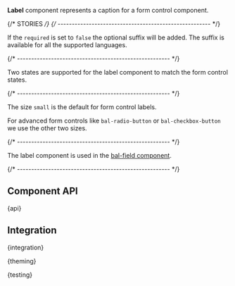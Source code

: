 

<Meta of={LabelStories} />

<StoryHeading of={LabelStories.Basic} hidden></StoryHeading>

<Banner of={LabelStories} />

<Lead>**Label** component represents a caption for a form control component.</Lead>

<Canvas of={LabelStories.Basic} sourceState="shown" />

<PlaygroundBar of={LabelStories.Basic}></PlaygroundBar>

{/* STORIES */}
{/* ------------------------------------------------------ */}

<StoryHeading of={LabelStories.RequiredAndOptional}></StoryHeading>

If the `required` is set to `false` the optional suffix will be added. The suffix is available for all
the supported languages.

<Canvas of={LabelStories.RequiredAndOptional} />

{/* ------------------------------------------------------ */}

<StoryHeading of={LabelStories.States}></StoryHeading>

Two states are supported for the label component to match the form control states.

<Canvas of={LabelStories.States} />

{/* ------------------------------------------------------ */}

<StoryHeading of={LabelStories.Sizes}></StoryHeading>

The size `small` is the default for form control labels.

For advanced form controls like `bal-radio-button` or `bal-checkbox-button` we use the other two sizes.

<Canvas of={LabelStories.Sizes} />

{/* ------------------------------------------------------ */}

<StoryHeading of={LabelStories.FieldLabel}></StoryHeading>

The label component is used in the [bal-field component](?path=/docs/components-form-field--documentation).

<Canvas of={LabelStories.FieldLabel} />

{/* ------------------------------------------------------ */}

## Component API


<Markdown>{api}</Markdown>

## Integration


<Markdown>{integration}</Markdown>


<Markdown>{theming}</Markdown>


<Markdown>{testing}</Markdown>

<Footer />